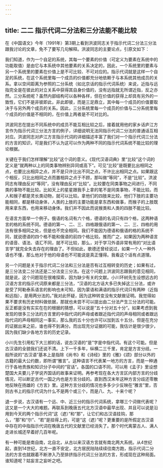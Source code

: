 ```yaml
---
---
---
```

title: 二二 指示代词二分法和三分法能不能比较
---






在《中国语文》今年（1991年）第3期上看到洪波同志关于指示代词二分法三分法跟我讨论的文章，免不了要写几句解释。洪波同志的主要论点，引原文如下：

我们知道，作为一个自足的系统，其每一个要素的价值（可定义为要素在系统中的功能取值）是由它与本系统中其他要素的关系决定的，因此，一个系统里的要素与另一个系统里的要素在价值上是不可比较、不可对应的。指示代词就是这样一个自足的系统，在这个系统里每一个成员的价值都充分地依赖于与本系统其他成员的关系。拿以空间距离为参照的二分系统（如北京话的指示代词系统）来说，近指与远指完全是在彼此的对立关系中获得其自身价值的，没有远指就无所谓近指，反之亦然。三分系统呢？虽然内部结构可以各种各样，但在价值的获得上却具有另外的一致性，它们不是非彼即此，非此即彼，而是三足鼎立，其中每一个成员的价值要取决于与另外两个成员的关系。因此，三分系统里每一个成员的价值与二分系统里每个成员的价值是不相同的，在价值上两者是不可对比的。

洪波同志在提出不同系统中的成员不能互相比较之后，接着就用他的家乡话庐江方言作为指示代词三分法方言的例子，详细说明无法同指示代词二分法的普通话互相对应。洪波同志对庐江方言指示代词的详细描述丰富了我们对一个指示代词三分法的方言的知识，可是我们不认为这可以作为两种不同的指示代词系统不能比较的理论根据。

关键在于我们怎样理解“比较”这个词的意义。《现代汉语词典》里“比较”这个词的定义是“就两种以上的同类事物辨别异同或高下”。可见“比较”是既要比出相同之点，也要比出相异之点，并不是只许比出不同之点，不许比出相同之点。如果跟这个相反，只比出相同之点而置相异之点于不顾，那叫做“等同”，不是“比较”。洪波同志有理由反对“等同”，没有理由反对“比较”。比较要在同类事物之间进行，不同类的事物不能比较。比如天上的星星跟我手上拿的笔不是同类事物，不能比较。而人和猴子都是灵长类动物，就可以比较。拿他们的四肢来比较，他们下肢的主要功能相同，都是移动身体，人类的上肢的主要功能是拿东西和做事，而猴子的上肢既用来拿东西，也用来移动身体。我们并不因此而说猴类和人类的四肢不能比较。

在语言方面举一个例子。俄语的名词有六个格，德语的名词只有四个格，这两种语言的格的系统不同。德语的第一、二、三、四格跟俄语的第一、二、三、四格的用法有很多相同之处，但是也不完全相同。我们不能因为德语和俄语的格的系统不同，就说德语的四个格不能和俄语的前四个格比较。推而广之，如果因为两种语言的语音、语法、语汇不同，就不可比较，那么，对于学习外语非常有用的“对比语言学”就完全失去存在的理由了。不但如此，歌德还曾经说过，如果一个人一种外语也不懂，那么他对于他的母语也不可能说是真正懂得。我看这个话有点道理。

另一个问题是关于指示代词二分法和三分法是否有过互相转变的历史；如果有过，是三分法变二分法还是二分法变三分法。在这个问题上洪波同志跟我的意见相同，就是说，这个问题现在很难探索，因为缺少有关的文献。小川环树先生设想远古的汉语方言的指示代词原来都是三分法，“汉语的北方话大多已失掉这三分法，或许是受了阿勒泰系语言的影响也未可知，因为蒙语和满语的指示代词只有两种（近指和远指），是用两分法的。”我对此怀疑，因为这种转变没有文献做证明。我觉得如果不要求有历史材料做依据，那就也未尝不可以提出由二分法产生三分法的可能。反正都是没有实实在在的根据的猜想，可以说是“五十分对五十分”。如果考虑到我发现的很多三分法的方言里的中指代词的声母或者跟近指代词的声母相同或者跟远指代词的声母相同这一事实，那么我的五十分也许可以加到五十五分。但是在充分的证据出来之前，谁也得不到满分。而出现充分证据的可能，我估计是很少很少，因为我们缺少各地方言的历史记录。

小川先生引用松下大三郎的话，说古汉语的“是”字是中指代词。有这个可能。但是古汉语的全貌我们还说不清。上下一千多年，纵横二三千里，肯定是方言分歧。一般所说的“古汉语”基本上是指除《尚书》和《诗经》里的《雅》《颂》部分以外的古籍的最大公约数，即所谓“雅言”。这种语言不代表某一地方的方言，而是一种通行于各地贵族和知识分子中间的“官话”。各国的口语不同，可以用《孟子》里设想楚国大夫要儿子学说齐国话的故事来证明。再参考现在各大方言区内部方言的分歧情况，可以断定古代一国之内也是方言分歧的。直到西汉末年这种方言分歧还零散地反映在扬雄的《方言》里。这种方言分歧的情况也多多少少反映在“雅言”里，否则古书上的指示代词为什么不是两个或三个，而是八、九、十来个呢？

退一步说，古汉语有一个远、中、近三分的指示代词系统，拿哪三个词做代表呢？这又是一个大大的难题。再联系到晚唐五代北方汉语中最早出现、并且可以说是沿用到今天的两个指示代词“这（遮）”和“那”，让它们和古汉语挂钩，那么，“那”和“尔”、“若”是挂得上的，可是“这（遮）”呢？更重要的是所假定古汉语中存在的中指指示代词在晚唐五代的文献里已经消失了。那个时代离蒙古人、满人走进长城还早着好几百年呢。

有一种可能是南自南，北自北，从古以来汉语方言就有南北两大系统。从4世纪起，直到14世纪，北方一直不安定，北方居民陆陆续续往南方跑，指示代词二分法的方言也就跟着不断渗入乃至排挤指示代词三分法的方言，形成现在这种局面。谁知道呢？姑妄言之妄听之吧。